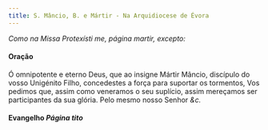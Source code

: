 ```yaml
---
title: S. Mâncio, B. e Mártir - Na Arquidiocese de Évora
---
```


<em>Como na Missa Protexísti me, página martir, excepto:</em>

<h4 class="text-center">Oração</h4>
<div class="container-fluid">
  <div class="row">
    <div class="col-6 dropcaps text-justify"></div>
    <div class="col-6 dropcaps text-justify">
      Ó omnipotente e eterno Deus, que ao insigne Mártir Mâncio, discípulo do
      vosso Unigénito Filho, concedestes a força para suportar os tormentos, Vos
      pedimos que, assim como veneramos o seu suplício, assim mereçamos ser
      participantes da sua glória. Pelo mesmo nosso Senhor <em>&c.</em>
    </div>
</div>

<h4 class="text-center">
  Evangelho <em>Página tito</em>
</h4>
